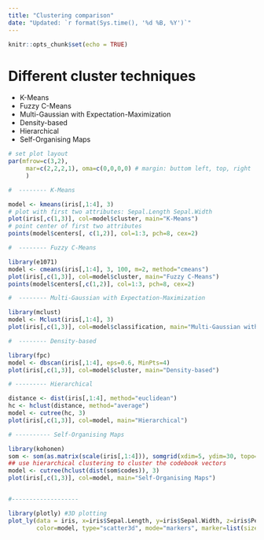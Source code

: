 ---
title: "Clustering comparison"
date: "Updated: `r format(Sys.time(), '%d %B, %Y')`"
---

```{r setup, include=FALSE}
knitr::opts_chunk$set(echo = TRUE)
```

# Different cluster techniques

* K-Means
* Fuzzy C-Means
* Multi-Gaussian with Expectation-Maximization
* Density-based 
* Hierarchical 
* Self-Organising Maps 


```{r, warning=F, message=F}
# set plot layout 
par(mfrow=c(3,2),
     mar=c(2,2,2,1), oma=c(0,0,0,0) # margin: buttom left, top, right
     )

#  -------- K-Means

model <- kmeans(iris[,1:4], 3)
# plot with first two attributes: Sepal.Length Sepal.Width 
plot(iris[,c(1,3)], col=model$cluster, main="K-Means")
# point center of first two attributes
points(model$centers[, c(1,2)], col=1:3, pch=8, cex=2)

#  -------- Fuzzy C-Means

library(e1071)
model <- cmeans(iris[,1:4], 3, 100, m=2, method="cmeans")
plot(iris[,c(1,3)], col=model$cluster, main="Fuzzy C-Means")
points(model$centers[,c(1,2)], col=1:3, pch=8, cex=2)

#  -------- Multi-Gaussian with Expectation-Maximization

library(mclust)
model <- Mclust(iris[,1:4], 3)
plot(iris[,c(1,3)], col=model$classification, main="Multi-Gaussian with Expectation-Maximization")

#  -------- Density-based 

library(fpc)
model <- dbscan(iris[,1:4], eps=0.6, MinPts=4)
plot(iris[,c(1,3)], col=model$cluster, main="Density-based")

# --------- Hierarchical

distance <- dist(iris[,1:4], method="euclidean") 
hc <- hclust(distance, method="average")
model <- cutree(hc, 3)
plot(iris[,c(1,3)], col=model, main="Hierarchical")

# ---------- Self-Organising Maps 

library(kohonen) 
som <- som(as.matrix(scale(iris[,1:4])), somgrid(xdim=5, ydim=30, topo="hexagonal"))
## use hierarchical clustering to cluster the codebook vectors
model <- cutree(hclust(dist(som$codes)), 3)
plot(iris[,c(1,3)], col=model, main="Self-Organising Maps")


#------------------- 

library(plotly) #3D plotting
plot_ly(data = iris, x=iris$Sepal.Length, y=iris$Sepal.Width, z=iris$Petal.Length, 
        color=model, type="scatter3d", mode="markers", marker=list(size=5)) 

```

